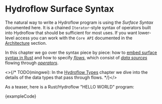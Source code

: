 
# Hydroflow Surface Syntax
The natural way to write a Hydroflow program is using the _Surface Syntax_ documented here.
It is a chained `Iterator`-style syntax of operators built into Hydroflow that should be sufficient
for most uses. If you want lower-level access you can work with the `Core API` documented in the [Architecture](../architecture/) section.

In this chapter we go over the syntax piece by piece: how to [embed surface syntax in Rust](./surface_embedding) and how to specify [_flows_](./surface_flows), which consist of [_data sources_](./surface_data) flowing through [_operators_](./surface_ops_gen).

<>{/* TODO(mingwei): In the [Hydroflow Types](surface_types.md) chapter we dive into the details of the data types that pass through flows. */}</>

As a teaser, here is a Rust/Hydroflow "HELLO WORLD" program:

<CodeBlock language="rust" showLineNumbers>{exampleCode}</CodeBlock>
